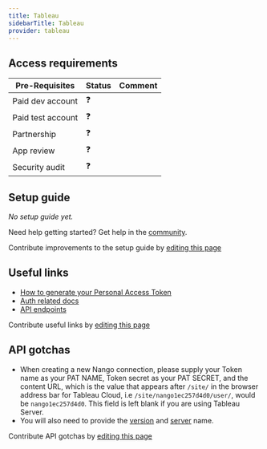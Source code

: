 ```yaml
---
title: Tableau
sidebarTitle: Tableau
provider: tableau
---
```



<Overview />
<PreBuiltTooling provider={providers[pageMetadata.provider]} />
<PreBuiltUseCases />

## Access requirements
| Pre-Requisites | Status | Comment|
| - | - | - |
| Paid dev account | ❓ |  |
| Paid test account | ❓ |  |
| Partnership | ❓ | |
| App review | ❓ |  |
| Security audit | ❓ | |


## Setup guide

_No setup guide yet._

<Tip>Need help getting started? Get help in the [community](https://nango.dev/slack).</Tip>

<Note>Contribute improvements to the setup guide by [editing this page](https://github.com/nangohq/nango/tree/master/docs-v2/integrations/all/tableau.mdx)</Note>


## Useful links

-   [How to generate your Personal Access Token](https://help.tableau.com/current/pro/desktop/en-us/useracct.htm#create-and-revoke-personal-access-tokens)
-   [Auth related docs](https://help.tableau.com/current/api/rest_api/en-us/REST/rest_api_concepts_auth.htm#make-a-sign-in-request-with-a-personal-access-token)
-   [API endpoints](https://help.tableau.com/current/api/rest_api/en-us/REST/rest_api.htm)

<Note>Contribute useful links by [editing this page](https://github.com/nangohq/nango/tree/master/docs-v2/integrations/all/tableau.mdx)</Note>

## API gotchas

- When creating a new Nango connection, please supply your Token name as your PAT NAME, Token secret as your PAT SECRET, and the content URL, which is the value that appears after `/site/` in the browser address bar for Tableau Cloud, i.e `/site/nango1ec257d4d0/user/`, would be `nango1ec257d4d0`. This field is left blank if you are using Tableau Server.
- You will also need to provide the [version](https://help.tableau.com/current/api/rest_api/en-us/REST/rest_api_concepts_versions.htm) and [server](https://help.tableau.com/current/api/rest_api/en-us/REST/rest_api_concepts_auth.htm#the-sign-in-uri) name.

<Note>Contribute API gotchas by [editing this page](https://github.com/nangohq/nango/tree/master/docs-v2/integrations/all/tableau.mdx)</Note>
